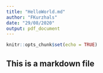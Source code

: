 ```yaml
---
title: "HelloWorld.md"
author: "FKurzhals"
date: "29/08/2020"
output: pdf_document
---
```


```r
knitr::opts_chunk$set(echo = TRUE)
```

## This is a markdown file
